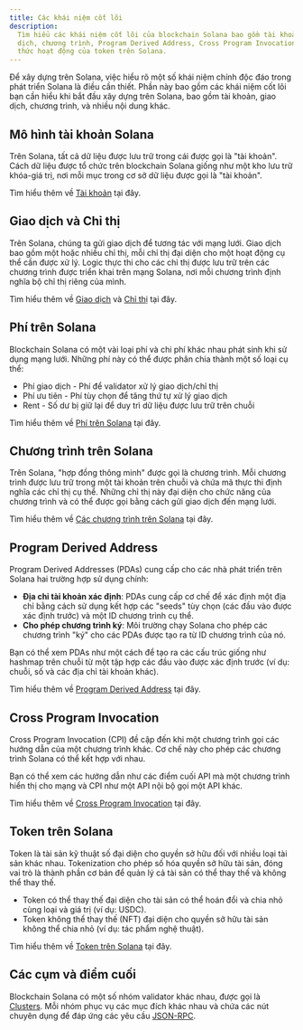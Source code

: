 ```yaml
---
title: Các khái niệm cốt lõi
description:
  Tìm hiểu các khái niệm cốt lõi của blockchain Solana bao gồm tài khoản, giao
  dịch, chương trình, Program Derived Address, Cross Program Invocation, và cách
  thức hoạt động của token trên Solana.
---
```


Để xây dựng trên Solana, việc hiểu rõ một số khái niệm chính độc đáo trong phát
triển Solana là điều cần thiết. Phần này bao gồm các khái niệm cốt lõi bạn cần
hiểu khi bắt đầu xây dựng trên Solana, bao gồm tài khoản, giao dịch, chương
trình, và nhiều nội dung khác.

## Mô hình tài khoản Solana

Trên Solana, tất cả dữ liệu được lưu trữ trong cái được gọi là "tài khoản". Cách
dữ liệu được tổ chức trên blockchain Solana giống như một kho lưu trữ khóa-giá
trị, nơi mỗi mục trong cơ sở dữ liệu được gọi là "tài khoản".

Tìm hiểu thêm về [Tài khoản](/docs/core/accounts) tại đây.

## Giao dịch và Chỉ thị

Trên Solana, chúng ta gửi giao dịch để tương tác với mạng lưới. Giao dịch bao
gồm một hoặc nhiều chỉ thị, mỗi chỉ thị đại diện cho một hoạt động cụ thể cần
được xử lý. Logic thực thi cho các chỉ thị được lưu trữ trên các chương trình
được triển khai trên mạng Solana, nơi mỗi chương trình định nghĩa bộ chỉ thị
riêng của mình.

Tìm hiểu thêm về [Giao dịch](/docs/core/transactions) và
[Chỉ thị](/docs/core/transactions#instruction) tại đây.

## Phí trên Solana

Blockchain Solana có một vài loại phí và chi phí khác nhau phát sinh khi sử dụng
mạng lưới. Những phí này có thể được phân chia thành một số loại cụ thể:

- Phí giao dịch - Phí để validator xử lý giao dịch/chỉ thị
- Phí ưu tiên - Phí tùy chọn để tăng thứ tự xử lý giao dịch
- Rent - Số dư bị giữ lại để duy trì dữ liệu được lưu trữ trên chuỗi

Tìm hiểu thêm về [Phí trên Solana](/docs/core/fees) tại đây.

## Chương trình trên Solana

Trên Solana, "hợp đồng thông minh" được gọi là chương trình. Mỗi chương trình
được lưu trữ trong một tài khoản trên chuỗi và chứa mã thực thi định nghĩa các
chỉ thị cụ thể. Những chỉ thị này đại diện cho chức năng của chương trình và có
thể được gọi bằng cách gửi giao dịch đến mạng lưới.

Tìm hiểu thêm về [Các chương trình trên Solana](/docs/core/programs) tại đây.

## Program Derived Address

Program Derived Addresses (PDAs) cung cấp cho các nhà phát triển trên Solana hai
trường hợp sử dụng chính:

- **Địa chỉ tài khoản xác định**: PDAs cung cấp cơ chế để xác định một địa chỉ
  bằng cách sử dụng kết hợp các "seeds" tùy chọn (các đầu vào được xác định
  trước) và một ID chương trình cụ thể.
- **Cho phép chương trình ký**: Môi trường chạy Solana cho phép các chương trình
  "ký" cho các PDAs được tạo ra từ ID chương trình của nó.

Bạn có thể xem PDAs như một cách để tạo ra các cấu trúc giống như hashmap trên
chuỗi từ một tập hợp các đầu vào được xác định trước (ví dụ: chuỗi, số và các
địa chỉ tài khoản khác).

Tìm hiểu thêm về [Program Derived Address](/docs/core/pda) tại đây.

## Cross Program Invocation

Cross Program Invocation (CPI) đề cập đến khi một chương trình gọi các hướng dẫn
của một chương trình khác. Cơ chế này cho phép các chương trình Solana có thể
kết hợp với nhau.

Bạn có thể xem các hướng dẫn như các điểm cuối API mà một chương trình hiển thị
cho mạng và CPI như một API nội bộ gọi một API khác.

Tìm hiểu thêm về [Cross Program Invocation](/docs/core/cpi) tại đây.

## Token trên Solana

Token là tài sản kỹ thuật số đại diện cho quyền sở hữu đối với nhiều loại tài
sản khác nhau. Tokenization cho phép số hóa quyền sở hữu tài sản, đóng vai trò
là thành phần cơ bản để quản lý cả tài sản có thể thay thế và không thể thay
thế.

- Token có thể thay thế đại diện cho tài sản có thể hoán đổi và chia nhỏ cùng
  loại và giá trị (ví dụ: USDC).
- Token không thể thay thế (NFT) đại diện cho quyền sở hữu tài sản không thể
  chia nhỏ (ví dụ: tác phẩm nghệ thuật).

Tìm hiểu thêm về [Token trên Solana](/docs/core/tokens) tại đây.

## Các cụm và điểm cuối

Blockchain Solana có một số nhóm validator khác nhau, được gọi là
[Clusters](/docs/references/clusters). Mỗi nhóm phục vụ các mục đích khác nhau
và chứa các nút chuyên dụng để đáp ứng các yêu cầu [JSON-RPC](/docs/rpc/).
